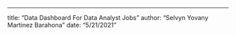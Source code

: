 ---
title: "Data Dashboard For Data Analyst Jobs"
author: "Selvyn Yovany Martinez Barahona"
date: "5/21/2021"

